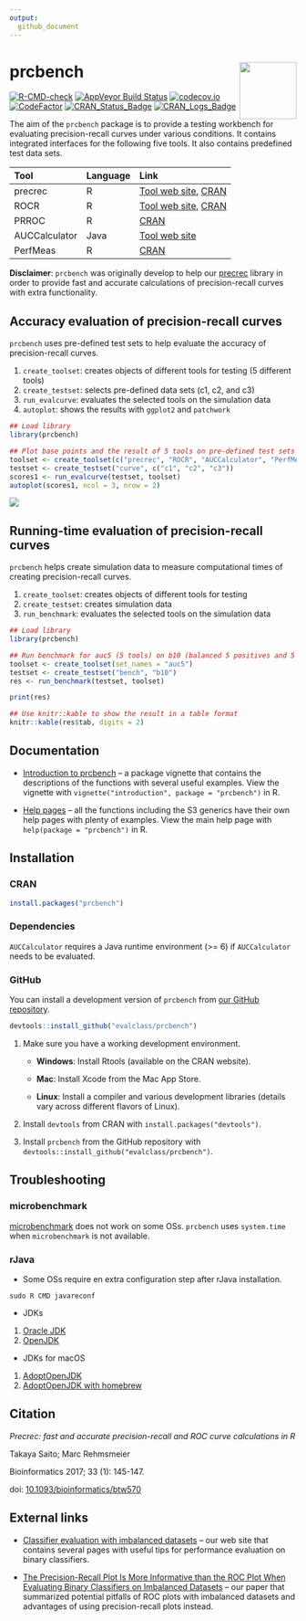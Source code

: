 ```yaml
---
output:
  github_document
---
```


# prcbench  <img src="man/figures/logo.png" align="right" alt="" width="100" />

[![R-CMD-check](https://github.com/evalclass/prcbench/actions/workflows/R-CMD-check.yaml/badge.svg)](https://github.com/evalclass/prcbench/actions/workflows/R-CMD-check.yaml)
[![AppVeyor Build Status](https://ci.appveyor.com/api/projects/status/github/evalclass/prcbench?branch=main&svg=true)](https://ci.appveyor.com/project/takayasaito/prcbench/)
[![codecov.io](https://codecov.io/github/evalclass/prcbench/coverage.svg?branch=main)](https://app.codecov.io/github/evalclass/prcbench?branch=main)
[![CodeFactor](https://www.codefactor.io/repository/github/evalclass/prcbench/badge)](https://www.codefactor.io/repository/github/evalclass/prcbench/)
[![CRAN_Status_Badge](https://www.r-pkg.org/badges/version-ago/prcbench)](https://cran.r-project.org/package=prcbench)
[![CRAN_Logs_Badge](https://cranlogs.r-pkg.org/badges/grand-total/prcbench)](https://cran.r-project.org/package=prcbench)

The aim of the `prcbench` package is to provide a testing workbench for evaluating 
precision-recall curves under various conditions. It contains integrated 
interfaces for the following five tools. It also contains predefined test data sets. 

Tool          Language  Link
------------- --------- --------------------------------------------------------
precrec       R         [Tool web site](https://evalclass.github.io/precrec/), [CRAN](https://cran.r-project.org/package=precrec)
ROCR          R         [Tool web site](https://ipa-tys.github.io/ROCR/), [CRAN](https://cran.r-project.org/package=ROCR) 
PRROC         R         [CRAN](https://cran.r-project.org/package=PRROC)
AUCCalculator Java      [Tool web site](http://mark.goadrich.com/programs/AUC/)
PerfMeas      R         [CRAN](https://cran.r-project.org/package=PerfMeas)


**Disclaimer**: `prcbench` was originally develop to help our [precrec](https://CRAN.R-project.org/package=precrec) library in order to provide fast and accurate calculations of precision-recall curves with extra functionality.

## Accuracy evaluation of precision-recall curves
`prcbench` uses pre-defined test sets to help evaluate the accuracy of precision-recall curves.

1. `create_toolset`: creates objects of different tools for testing (5 different tools)
2. `create_testset`: selects pre-defined data sets (c1, c2, and c3)
3. `run_evalcurve`: evaluates the selected tools on the simulation data
4. `autoplot`: shows the results with `ggplot2` and `patchwork`

```r
## Load library
library(prcbench)

## Plot base points and the result of 5 tools on pre-defined test sets (c1, c2, and c3)
toolset <- create_toolset(c("precrec", "ROCR", "AUCCalculator", "PerfMeas", "PRROC"))
testset <- create_testset("curve", c("c1", "c2", "c3"))
scores1 <- run_evalcurve(testset, toolset)
autoplot(scores1, ncol = 3, nrow = 2)
```

![](https://raw.githubusercontent.com/evalclass/prcbench/main/README_files/figure-gfm/fig1-1.png)

## Running-time evaluation of precision-recall curves

`prcbench` helps create simulation data to measure computational times of creating precision-recall curves.

1. `create_toolset`: creates objects of different tools for testing
1. `create_testset`: creates simulation data
3. `run_benchmark`: evaluates the selected tools on the simulation data

```r
## Load library
library(prcbench)

## Run benchmark for auc5 (5 tools) on b10 (balanced 5 positives and 5 negatives)
toolset <- create_toolset(set_names = "auc5")
testset <- create_testset("bench", "b10")
res <- run_benchmark(testset, toolset)

print(res)
```

```r
## Use knitr::kable to show the result in a table format
knitr::kable(res$tab, digits = 2)
```

## Documentation
- [Introduction to prcbench](https://evalclass.github.io/prcbench/articles/introduction.html) -- a package vignette that contains the descriptions of the functions with several useful examples. View the vignette with `vignette("introduction", package = "prcbench")` in R.

- [Help pages](https://evalclass.github.io/prcbench/reference/) -- all the functions including the S3 generics have their own help pages with plenty of examples. View the main help page with `help(package = "prcbench")` in R.

## Installation

### CRAN
```r
install.packages("prcbench")
```

### Dependencies
`AUCCalculator` requires a Java runtime environment (>= 6) if `AUCCalculator` needs to be evaluated. 

### GitHub
You can install a development version of `prcbench` from [our GitHub repository](https://github.com/evalclass/prcbench).

```r
devtools::install_github("evalclass/prcbench")
```

1. Make sure you have a working development environment.

   * **Windows**: Install Rtools (available on the CRAN website).
   
   * **Mac**: Install Xcode from the Mac App Store.
   
   * **Linux**: Install a compiler and various development libraries (details vary across different flavors of Linux).

2. Install `devtools` from CRAN with `install.packages("devtools")`.

3. Install `prcbench` from the GitHub repository with `devtools::install_github("evalclass/prcbench")`.

## Troubleshooting

### microbenchmark
[microbenchmark](https://cran.r-project.org/package=microbenchmark) does not work on some OSs.
`prcbench` uses `system.time` when `microbenchmark` is not available.

### rJava
* Some OSs require en extra configuration step after rJava installation.
```
sudo R CMD javareconf
```

* JDKs
 1. [Oracle JDK](https://www.oracle.com/java/)
 2. [OpenJDK](https://openjdk.org/)
 
* JDKs for macOS
 1. [AdoptOpenJDK](https://adoptium.net/)
 2. [AdoptOpenJDK with homebrew](https://formulae.brew.sh/cask/temurin)
 
## Citation
*Precrec: fast and accurate precision-recall and ROC curve calculations in R*

Takaya Saito; Marc Rehmsmeier

Bioinformatics 2017; 33 (1): 145-147.

doi: [10.1093/bioinformatics/btw570](https://doi.org/10.1093/bioinformatics/btw570)

## External links
- [Classifier evaluation with imbalanced datasets](https://classeval.wordpress.com/) -- our web site that contains several pages with useful tips for performance evaluation on binary classifiers.

- [The Precision-Recall Plot Is More Informative than the ROC Plot When Evaluating Binary Classifiers on Imbalanced Datasets](https://journals.plos.org/plosone/article?id=10.1371/journal.pone.0118432) -- our paper that summarized potential pitfalls of ROC plots with imbalanced datasets and advantages of using precision-recall plots instead.
